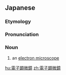 {{also|電子顯微鏡}}
==Japanese==
{{DEFAULTSORT:てんしけんびきょう'}}
{{wikipedia|lang=ja}}
{{ja-kanjitab|でん|し|けん|び|きょう|yomi=o}}

===Etymology===
{{com|ja|電子|顕微鏡|tr1=denshi|t1=[[electron]]|tr2=kenbikyō|t2=[[microscope]]}}

===Pronunciation===
{{ja-pron|でんし けんびきょう|y=o|acc=0}}

===Noun===
{{ja-noun|でんし けんびきょう|hhira=でんしけんびきやう}}

# an [[electron microscope]]

{{C|ja|Microscopy}}
[[hu:電子顕微鏡]]
[[zh:電子顕微鏡]]